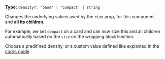 **Type:** `density?: 'base' | 'compact' | string`

Changes the underlying values used by the `size` prop, for this component and **all its children**.

For example, we set `compact` on a card and can now size this and all children automatically based on the `size` on the wrapping block/section.

Choose a predifined density, or a custom value defined like explained in the [coors guide](/overview/colors).
